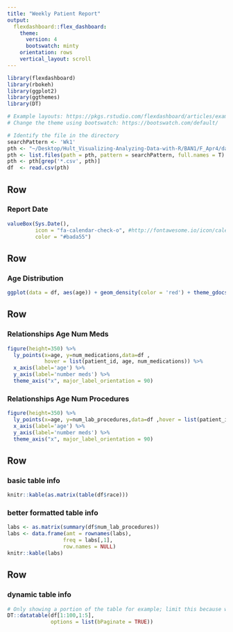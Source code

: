 ```yaml
---
title: "Weekly Patient Report"
output: 
  flexdashboard::flex_dashboard:
    theme: 
      version: 4
      bootswatch: minty
    orientation: rows
    vertical_layout: scroll
---
```


```r
library(flexdashboard)
library(rbokeh)
library(ggplot2)
library(ggthemes)
library(DT)

# Example layouts: https://pkgs.rstudio.com/flexdashboard/articles/examples.html
# Change the theme using bootswatch: https://bootswatch.com/default/

# Identify the file in the directory
searchPattern <- 'Wk1'
pth <- "~/Desktop/Hult_Visualizing-Analyzing-Data-with-R/BAN1/F_Apr4/data"
pth <- list.files(path = pth, pattern = searchPattern, full.names = T)
pth <- pth[grep('*.csv', pth)]
df  <- read.csv(pth)
```

Row 
-----------------------------------------------------------------------

### Report Date

```r
valueBox(Sys.Date(), 
         icon = "fa-calendar-check-o", #http://fontawesome.io/icon/calendar-check-o/
         color = "#bada55")

```

Row
-----------------------------------------------------------------------

### Age Distribution

```r
ggplot(data = df, aes(age)) + geom_density(color = 'red') + theme_gdocs()
```

Row {data-height=350}
-------------------------------------
   
### Relationships Age Num Meds

```r
figure(height=350) %>%
  ly_points(x=age, y=num_medications,data=df ,
            hover = list(patient_id, age, num_medications)) %>%
  x_axis(label='age') %>%
  y_axis(label='number meds') %>%
  theme_axis("x", major_label_orientation = 90) 
```   
    
### Relationships Age Num Procedures

```r
figure(height=350) %>%
  ly_points(x=age, y=num_lab_procedures,data=df ,hover = list(patient_id)) %>%
  x_axis(label='age') %>%
  y_axis(label='number meds') %>%
  theme_axis("x", major_label_orientation = 90) 
```

Row 
-------------------------------------

### basic table info

```r
knitr::kable(as.matrix(table(df$race)))
```

### better formatted table info

```r
labs <- as.matrix(summary(df$num_lab_procedures))
labs <- data.frame(amt = rownames(labs),
                  freq = labs[,1],
                  row.names = NULL)
knitr::kable(labs)
```

Row 
-------------------------------------

### dynamic table info

```r
# Only showing a portion of the table for example; limit this because will make the file larger
DT::datatable(df[1:100,1:5], 
              options = list(bPaginate = TRUE))
```


